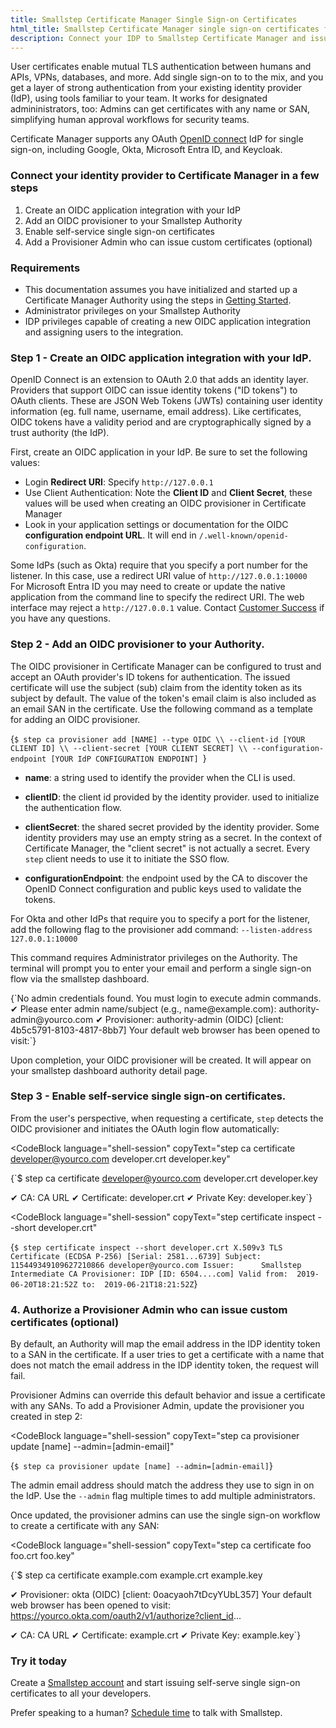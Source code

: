 ```yaml
---
title: Smallstep Certificate Manager Single Sign-on Certificates
html_title: Smallstep Certificate Manager single sign-on certificates for humans
description: Connect your IDP to Smallstep Certificate Manager and issue certificates to your developers. 
---
```


User certificates enable mutual TLS authentication between humans and APIs, VPNs, databases, and more.
Add single sign-on to to the mix, and you get a layer of strong authentication from your existing identity provider (IdP), using tools familiar to your team.
It works for designated admininistrators, too: Admins can get certificates with any name or SAN, simplifying human approval workflows for security teams. 

Certificate Manager supports any OAuth [OpenID connect](https://openid.net/connect/) IdP for single sign-on, including Google, Okta, Microsoft Entra ID, and Keycloak.

### Connect your identity provider to Certificate Manager in a few steps
1. Create an OIDC application integration with your IdP
2. Add an OIDC provisioner to your Smallstep Authority
3. Enable self-service single sign-on certificates
4. Add a Provisioner Admin who can issue custom certificates (optional)

### Requirements
- This documentation assumes you have initialized and started up a Certificate Manager Authority using the steps in [Getting Started](./getting-started.mdx).
- Administrator privileges on your Smallstep Authority
- IDP privileges capable of creating a new OIDC application integration and assigning users to the integration. 

### Step 1 - Create an OIDC application integration with your IdP. 
OpenID Connect is an extension to OAuth 2.0 that adds an identity layer.
Providers that support OIDC can issue identity tokens ("ID tokens") to OAuth clients.
These are JSON Web Tokens (JWTs) containing user identity information (eg. full name, username, email address).
Like certificates, OIDC tokens have a validity period and are cryptographically signed by a trust authority (the IdP).

First, create an OIDC application in your IdP. Be sure to set the following values:
- Login **Redirect URI**: Specify `http://127.0.0.1`
- Use Client Authentication: Note the **Client ID** and **Client Secret**, these values will be used when creating an OIDC provisioner in Certificate Manager
- Look in your application settings or documentation for the OIDC **configuration endpoint URL**. It will end in `/.well-known/openid-configuration`.

<Alert severity="info">
  <div>
    Some IdPs (such as Okta) require that you specify a port number for the listener. In this case, use a redirect URI value of <code>http://127.0.0.1:10000</code>
  </div>
</Alert>

<Alert severity="info">
  <div>
    For Microsoft Entra ID you may need to create or update the native application from the command line to specify the redirect URI. The web interface may reject a <code>http://127.0.0.1</code> value. Contact <a href="mailto:support@smallstep.com">Customer Success</a> if you have any questions.
  </div>
</Alert>

### Step 2 - Add an OIDC provisioner to your Authority. 
The OIDC provisioner in Certificate Manager can be configured to trust and accept an OAuth provider's ID tokens for authentication. 
The issued certificate will use the subject (sub) claim from the identity token as its subject by default. 
The value of the token's email claim is also included as an email SAN in the certificate. 
Use the following command as a template for adding an OIDC provisioner.

<CodeBlock language="shell-session" copyText="step ca provisioner add [NAME] --type OIDC \
  --client-id [YOUR CLIENT ID] \
  --client-secret [YOUR CLIENT SECRET] \
  --configuration-endpoint [YOUR IdP CONFIGURATION ENDPOINT]">
{`$ step ca provisioner add [NAME] --type OIDC \\
  --client-id [YOUR CLIENT ID] \\
  --client-secret [YOUR CLIENT SECRET] \\
  --configuration-endpoint [YOUR IdP CONFIGURATION ENDPOINT]
`}
</CodeBlock>

- **name**: a string used to identify the provider when the CLI is used.

- **clientID**: the client id provided by the identity provider. used to initialize the authentication flow.

- **clientSecret**: the shared secret provided by the identity provider. Some identity providers may use an empty string as a secret. In the context of Certificate Manager, the "client secret" is not actually a secret. Every `step` client needs to use it to initiate the SSO flow.

- **configurationEndpoint**: the endpoint used by the CA to discover the OpenID Connect configuration and public keys used to validate the tokens.

<Alert severity="info">
  <div>
    For Okta and other IdPs that require you to specify a port for the listener, add the following flag to the provisioner add command: <code>--listen-address 127.0.0.1:10000</code>
  </div>
</Alert>


This command requires Administrator privileges on the Authority. The terminal will prompt you to enter your email and perform a single sign-on flow via the smallstep dashboard. 

<CodeBlock language="shell-session" >
{`No admin credentials found. You must login to execute admin commands.
✔ Please enter admin name/subject (e.g., name@example.com): authority-admin@yourco.com
✔ Provisioner: authority-admin (OIDC) [client: 4b5c5791-8103-4817-8bb7]
Your default web browser has been opened to visit:`}
</CodeBlock>

Upon completion, your OIDC provisioner will be created.
It will appear on your smallstep dashboard authority detail page. 

### Step 3 - Enable self-service single sign-on certificates. 
From the user's perspective, when requesting a certificate, `step` detects the OIDC provisioner and initiates the OAuth login flow automatically:

<CodeBlock
  language="shell-session"
  copyText="step ca certificate developer@yourco.com developer.crt developer.key"
>
{`$ step ca certificate developer@yourco.com developer.crt developer.key
 
✔ CA: CA URL
✔ Certificate: developer.crt
✔ Private Key: developer.key`}
</CodeBlock>


<CodeBlock
  language="shell-session"
  copyText="step certificate inspect --short developer.crt"
>
{`$ step certificate inspect --short developer.crt
X.509v3 TLS Certificate (ECDSA P-256) [Serial: 2581...6739]
Subject:     115449349109627210866
            developer@yourco.com
Issuer:      Smallstep Intermediate CA
Provisioner: IDP [ID: 6504....com]
Valid from:  2019-06-20T18:21:52Z
        to:  2019-06-21T18:21:52Z`}
</CodeBlock>


### 4. Authorize a Provisioner Admin who can issue custom certificates (optional)

By default, an Authority will map the email address in the IDP identity token to a SAN in the certificate.
If a user tries to get a certificate with a name that does not match the email address in the IDP identity token,
the request will fail.

Provisioner Admins can override this default behavior and issue a certificate with any SANs. 
To add a Provisioner Admin, update the provisioner you created in step 2:

<CodeBlock
  language="shell-session"
  copyText="step ca provisioner update [name] --admin=[admin-email]"
>
{`$ step ca provisioner update [name] --admin=[admin-email]`}
</CodeBlock>

The admin email address should match the address they use to sign in on the IdP.
Use the `--admin` flag multiple times to add multiple administrators.

Once updated, the provisioner admins can use the single sign-on workflow to create a certificate with any SAN:

<CodeBlock
  language="shell-session"
  copyText="step ca certificate foo foo.crt foo.key"
>
{`$ step ca certificate example.com example.crt example.key
 
✔ Provisioner: okta (OIDC) [client: 0oacyaoh7tDcyYUbL357]
Your default web browser has been opened to visit:
https://yourco.okta.com/oauth2/v1/authorize?client_id...
  
✔ CA: CA URL
✔ Certificate: example.crt
✔ Private Key: example.key`}
</CodeBlock>

### Try it today

Create a [Smallstep account](https://smallstep.com/signup?product=cm) and start issuing self-serve single sign-on certificates to all your developers. 

Prefer speaking to a human? [Schedule time](https://smallstep.com/request-demo) to talk with Smallstep. 
